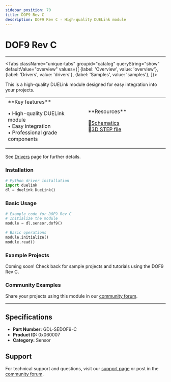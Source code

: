 ```yaml
---
sidebar_position: 70
title: DOF9 Rev C
description: DOF9 Rev C - High-quality DUELink module
---
```



# DOF9 Rev C

<ProductImageSelector 
  partNumber="sedof9-c"
  productName="DOF9 Rev C"
/>

---

<Tabs className="unique-tabs" groupid="catalog" queryString="show" defaultValue="overview"
  values={[
    {label: 'Overview', value: 'overview'},
    {label: 'Drivers', value: 'drivers'},
    {label: 'Samples', value: 'samples'},
  ]}>

<TabItem value="overview">

This is a high-quality DUELink module designed for easy integration into your projects.

<table><td width='50%'>
**Key features**

• High-quality DUELink module<br/>
• Easy integration<br/>
• Professional grade components<br/>

</td><td width='50%'>
**Resources**
 
📄[Schematics](/sch/sedof9-c.pdf)<br/>
🔩[3D STEP file](/3d/sedof9-c.step)<br/>

</td></table>

</TabItem>

<TabItem value="drivers">

See [Drivers](../../engine/drivers) page for further details.

### Installation

```python
# Python driver installation
import duelink
dl = duelink.DueLink()
```

### Basic Usage

```python
# Example code for DOF9 Rev C
# Initialize the module
module = dl.sensor.dof9()

# Basic operations
module.initialize()
module.read()
```

</TabItem>

<TabItem value="samples">

### Example Projects

Coming soon! Check back for sample projects and tutorials using the DOF9 Rev C.

### Community Examples

Share your projects using this module in our [community forum](https://forums.ghielectronics.com).

</TabItem>

</Tabs>

---

## Specifications

- **Part Number:** GDL-SEDOF9-C
- **Product ID:** 0x060007
- **Category:** Sensor

## Support

For technical support and questions, visit our [support page](../../support) or post in the [community forum](https://forums.ghielectronics.com).

